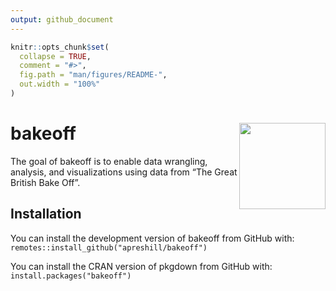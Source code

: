 ```yaml
---
output: github_document
---
```


<!-- README.md is generated from README.Rmd. Please edit that file -->

```r
knitr::opts_chunk$set(
  collapse = TRUE,
  comment = "#>",
  fig.path = "man/figures/README-",
  out.width = "100%"
)
```

# bakeoff <a href='https://bakeoff.netlify.app'><img src='man/figures/logo.png' align="right" height="138" /></a>


The goal of bakeoff is to enable data wrangling, analysis, and visualizations using data from "The Great British Bake Off".

## Installation

::: {.pkgdown-devel}
You can install the development version of bakeoff from GitHub with:
`remotes::install_github("apreshill/bakeoff")`
:::

::: {.pkgdown-release}
You can install the CRAN version of pkgdown from GitHub with:
`install.packages("bakeoff")`
:::



